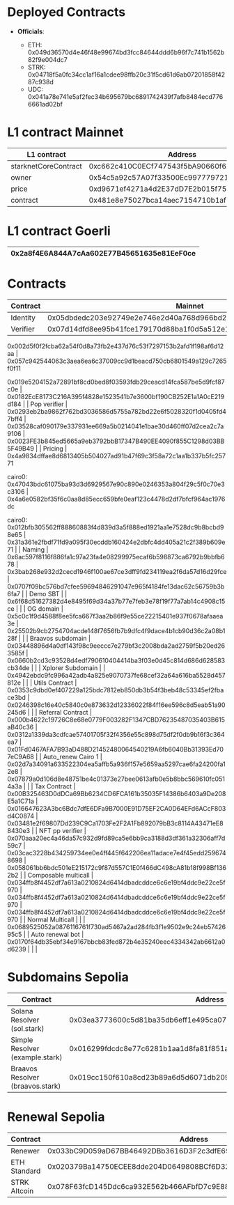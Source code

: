 # Deployed Contracts

- **Officials**:

  - ETH: 0x049d36570d4e46f48e99674bd3fcc84644ddd6b96f7c741b1562b82f9e004dc7
  - STRK: 0x04718f5a0fc34cc1af16a1cdee98ffb20c31f5cd61d6ab07201858f4287c938d
  - UDC: 0x041a78e741e5af2fec34b695679bc6891742439f7afb8484ecd7766661ad02bf


# **L1 contract Mainnet**

| L1 contract | Address |
| --- | --- |
| starknetCoreContract | 0xc662c410C0ECf747543f5bA90660f6ABeBD9C8c4 |
| owner | 0x54c5a92c57A07f33500Ec9977797219D70D506C9 |
| price | 0xd9671ef4271a4d2E37dD7E2b015f75079A1ab1Ba |
| contract | 0x481e8e75027bca14aec7154710b1af89ad0d8e35 |

# **L1 contract Goerli**

| 0x2a8f4E6A844A7cAa602E77B45651635e81EeF0ce |
| --- |

# **Contracts**

| Contract | Mainnet | Goerli | Sepolia |
| --- | --- | --- | --- |
| Identity | 0x05dbdedc203e92749e2e746e2d40a768d966bd243df04a6b712e222bc040a9af | 0x783a9097b26eae0586373b2ce0ed3529ddc44069d1e0fbc4f66d42b69d6850d | 0x070DF8B4F5cb2879f8592849fA8f3134da39d25326B8558cc9C8FE8D47EA3A90 |
| Verifier | 0x07d14dfd8ee95b41fce179170d88ba1f0d5a512e13aeb232f19cfeec0a88f8bf

0x002d5f0f2fcba62a54f0d8a73fb2e437d76c53f7297153b2afd1f198af6d12aa | 0x057c942544063c3aea6ea6c37009cc9d1beacd750cb6801549a129c7265f0f11

0x019e5204152a72891bf8cd0bed8f03593fdb29ceacd14fca587be5d9fcf87c0e | 0x0182EcE8173C216A395f4828e1523541b7e3600bf190CB252E1a1A0cE219d184 |
| Pop verifier | 0x0293eb2ba9862f762bd3036586d5755a782bd22e6f5028320f1d0405fd47bff4 | 0x03528caf090179e337931ee669a5b0214041e1bae30d460ff07d2cea2c7a9106 | 0x0023FE3b845ed5665a9eb3792bbB17347B490EE4090f855C1298d03BB5F49B49 |
| Pricing | 0x4a9834dffae8d6813405b504027ad91b47f69c3f58a72c1aa1b337b5fc25771

cairo0:
0x47043bdc61075ba93d3d6929567e90c890e0246353a804f29c5f0c70e3c3106 | 0x4a6e0582bf35f6c0aa8d85ecc659bfe0eaf123c4478d2df7bfcf964ac1976dc

cairo0:
0x012bfb305562ff88860883f4d839d3a5f888ed1921aa1e7528dc9b8bcbd98e65 | 0x31a361e2fbdf71fd9a095f30ecddb160424e2dbfc4dd405a21c2f389b609e71 |
| Naming | 0x6ac597f8116f886fa1c97a23fa4e08299975ecaf6b598873ca6792b9bbfb678 | 0x3bab268e932d2cecd1946f100ae67ce3dff9fd234119ea2f6da57d16d29fce | 0x0707f09bc576bd7cfee59694846291047e965f4184fe13dac62c56759b3b6fa7 |
| Demo SBT |  | 0x6f68d51627382d4e8495f69d34a37b77e7feb3e78f19f77a7ab14c4908c15ce |  |
| OG domain | 0x5c0c1f9d4588f8ee5fca667f3aa2b86f9e55ce22215401e937f0678afaaea3e | 0x25502b9cb2754704acde148f7656fb7b9dfc4f9dace4b1cb90d36c2a08b128f |  |
| Braavos subdomain | 0x03448896d4a0df143f98c9eeccc7e279bf3c2008bda2ad2759f5b20ed263585f | 0x0660b2cd3c93528d4edf790610404414ba3f03e0d45c814d686d628583cb34de |  |
| Xplorer Subdomain |  | 0x4942ebdc9fc996a42adb4a825e9070737fe68cef32a64a616ba5528d457812e |  |
| Utils Contract | 0x0353c9dbd0ef407229a125bdc7812eb850db3b54f3beb48c53345ef2fbace3bd | 0x0246398c16e40c5840c0e873632d12336022f84f16ee596c8d5eab51a90245d6 |  |
| Referral Contract | 0x000b4622c19726C8e68e0779F003282F1347CBD76235487035403B615aB40c36 | 0x0312a1339da3cdfcae57401705f32f4356e55c898d75df2f0db9b16f3c364ea7 | 0x01Fd0467AFA7B93aD488D21452480064540219A6fb6040Bb31393Ed707eC9A68 |
| Auto_renew Cairo 1 | 0x02d7a34091a633522304ea5affb5a936f157e5659aa5297cae6fa24200fa12e8 | 0x07879a0d106d8e48751be4c01373e27bee0613afb0e5b8bbc569610fc0514a3a |  |
| Tax Contract | 0x00B325463D0dDCa69Bb6234CD6FCA161b35035F14386b6403a9De208E5a1C71a | 0x016647623A3bc6Bdc7dfE6DFa9B7000E91D75EF2CA0D64EFd6ACcF803d4C0874 | 0x03481e2f69807Dd239C9Ca1703Fe2F2A1Fb892079bB3c8114A43471eE88430e3 |
| NFT pp verifier | 0x070aaa20ec4a46da57c932d9fd89ca5e6bb9ca3188d3df361a32306aff7d59c7 | 0x03cac3228b434259734ee0e4ff445f642206ea11adace7e4f45edd2596748698 | 0x058061bb6bdc501eE215172c9f87d557C1E0f466dC498cA81b18f998Bf1362b2 |
| Composable multicall | 0x034ffb8f4452df7a613a0210824d6414dbadcddce6c6e19bf4ddc9e22ce5f970 | 0x034ffb8f4452df7a613a0210824d6414dbadcddce6c6e19bf4ddc9e22ce5f970 | 0x034ffb8f4452df7a613a0210824d6414dbadcddce6c6e19bf4ddc9e22ce5f970 |
| Normal Multicall |  |  | 0x0689525052a0876116761f730ad5467a2ad284fb3f1e9502e9c24eb5742695c5 |
| Auto renewal bot | 0x0170f64db35ebf34e9167bbcb83fed872b4e35240eec4334342ab6612a0d6239 |  |  |

# **Subdomains Sepolia**

| Contract | Address |
| --- | --- |
| Solana Resolver (sol.stark) | 0x03ea3773600c5d81ba35db6eff1e495ca07b43346cd85143c49ccae5819febec |
| Simple Resolver (example.stark) | 0x016299fdcdc8e77c6281b1aa1d8fa81f851ab2d963387eeadd6a727e7c47498f |
| Braavos Resolver (braavos.stark) | 0x019cc150f610a8cd23b89a6d5d6071db209d4dbfde61056bd5316f99ef1c2adc |

# **Renewal Sepolia**

| Contract | Address |
| --- | --- |
| Renewer | 0x033bC9D059aD67BB46492DBb3616D3F2c3dfE698c32f93d92fc07a5913E728ec |
| ETH Standard | 0x020379Ba14750ECEE8dde204D0649808BCf6D32E9fDe81Ca952Ab0360cdC0937 |
| STRK Altcoin | 0x078F63fcD145Ddc6ca932E562b466AFbfD7c9E882C9aa70f3e5b2ce05cD892eA |